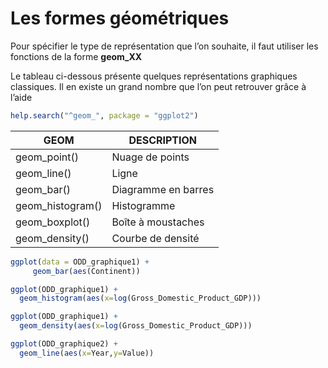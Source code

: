 # Les formes géométriques

Pour spécifier le type de représentation que l'on souhaite, il faut utiliser les fonctions de la forme **geom_XX**

Le tableau ci-dessous présente quelques représentations graphiques classiques.
Il en existe un grand nombre que l'on peut retrouver grâce à l'aide

```r
help.search("^geom_", package = "ggplot2") 
```

GEOM | DESCRIPTION | AESTHETICS
----------| --------
geom_point() |	Nuage de points 	| x, y, shape, fill
geom_line() 	| Ligne | x, y, linetype
geom_bar() |	Diagramme en barres 	| x, fill, linetype, weight
geom_histogram() |	Histogramme 	| x, fill, linetype, weight
geom_boxplot() 	| Boîte à moustaches 	| x, y, fill, weight
geom_density() 	| Courbe de densité |	x, y, fill, linetype

```r
ggplot(data = ODD_graphique1) + 
     geom_bar(aes(Continent))
```

```r
ggplot(ODD_graphique1) +
  geom_histogram(aes(x=log(Gross_Domestic_Product_GDP)))
```

```r
ggplot(ODD_graphique1) +
  geom_density(aes(x=log(Gross_Domestic_Product_GDP)))
```

```r
ggplot(ODD_graphique2) +
  geom_line(aes(x=Year,y=Value))
```
